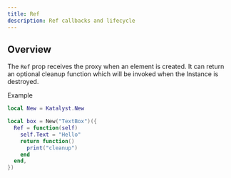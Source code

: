```yaml
---
title: Ref
description: Ref callbacks and lifecycle
---
```


## Overview

The `Ref` prop receives the proxy when an element is created. It can return an optional cleanup function which will be invoked when the Instance is destroyed.

Example

```lua
local New = Katalyst.New

local box = New("TextBox")({
  Ref = function(self)
    self.Text = "Hello"
    return function()
      print("cleanup")
    end
  end,
})
```
